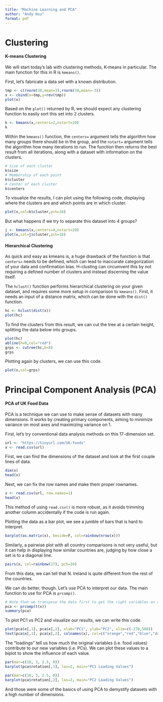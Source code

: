 ```yaml
---
title: "Machine Learning and PCA"
author: "Andy Hsu"
format: pdf
---
```


# Clustering

#### K-means Clustering

We will start today's lab with clustering methods, K-means in particular. The main function for this in R is `kmeans()`.

First, let's fabricate a data set with a known distribution.

```r
tmp <- c(rnorm(30,mean=3),rnorm(30,mean=-3))
x <- cbind(x=tmp,y=rev(tmp))
plot(x)
```

Based on the `plot()` returned by R, we should expect any clustering function to easily sort this set into 2 clusters.

```r
k <- kmeans(x,centers=2,nstart=20)
k
```

Within the `kmeans()` function, the `centers=` argument tells the algorithm how many groups there should be in the group, and the `nstart=` argument tells the algorithm how many iterations to run. The function then returns the best result from all iterations, along with a dataset with information on the clusters.

```r
# Size of each cluster
k$size
# Membership of each point
k$cluster
# Center of each cluster
k$centers
```

To visualize the results, I can plot using the following code, displaying where the clusters are and which points are in which cluster.

```r
plot(x,col=k$cluster,pch=16)
```

But what happens if we try to separate this dataset into 4 groups?

```r
j <- kmeans(x,centers=4,nstart=20)
plot(x,col=j$cluster,pch=16)
```

#### Hierarchical Clustering

As quick and easy as kmeans is, a huge drawback of the function is that `centers=` needs to be defined, which can lead to inaccurate categorization of your data and confirmation bias. H-clusting can circumvent this by not requiring a defined number of clusters and instead discerning the value itself.

The `hclust()` function performs hierarchical clustering on your given dataset, and requires some more setup in comparison to `kmeans()`. First, it needs an input of a distance matrix, which can be done with the `dist()` function.

```r
hc <- hclust(dist(x))
plot(hc)
```

To find the clusters from this result, we can cut the tree at a certain height, splitting the data below into groups.

```r
plot(hc)
abline(h=8,col="red")
grps <- cutree(hc,h=8)
grps
```

Plotting again by clusters, we can use this code.

```r
plot(x,col=grps)
```

# Principal Component Analysis (PCA)

#### PCA of UK Food Data

PCA is a technique we can use to make sense of datasets with many dimensions. It works by creating primary components, aiming to minimize variance on most axes and maximizing variance on 1.

First, let's try conventional data analysis methods on this 17-dimension set.

```r
url <- "https://tinyurl.com/UK-foods"
x <- read.csv(url)
```

First, we can find the dimensions of the dataset and look at the first couple lines of data.

```r
dim(x)
head(x)
```

Next, we can fix the row names and make them proper rownames.

```r
x <- read.csv(url, row.names=1)
head(x)
```

This method of using `read.csv()` is more robust, as it avoids trimming another column accidentally if the code is run again.

Plotting the data as a bar plot, we see a jumble of bars that is hard to interpret.

```r
barplot(as.matrix(x), beside=F, col=rainbow(nrow(x)))
```

Similarly, a pairwise plot with all country comparisons is not very useful, but it can help in displaying how similar countries are, judging by how close a set is to a diagonal line.

```r
pairs(x, col=rainbow(17), pch=16)
```

From this data, we can tell that N. Ireland is quite different from the rest of the countries.

We can do better, though. Let's use PCA to interpret our data. The main function to use for PCA is `prcomp()`.

```r
# Note that we transpose the data first to get the right variables on x and y.
pca <- prcomp(t(x))
summary(pca)
```

To plot PC1 vs PC2 and visualize our results, we can write this code.

```r
plot(pca$x[,1], pca$x[,2], xlab="PC1", ylab="PC2", xlim=c(-270,500))
text(pca$x[,1], pca$x[,2], colnames(x), col=c("orange","red","blue","darkgreen"))
```

The "loadings" tell us how much the original variables (i.e. food values) contribute to our new variables (i.e. PCs). We can plot these values to a biplot to show the influence of each value.

```r
par(mar=c(10, 3, 2.5, 0))
barplot(pca$rotation[,1], las=2, main="PC1 Loading Values")
```

```r
par(mar=c(10, 3, 2.5, 0))
barplot(pca$rotation[,2], las=2, main="PC2 Loading Values")
```

And those were some of the basics of using PCA to demystify datasets with a high number of dimensions.